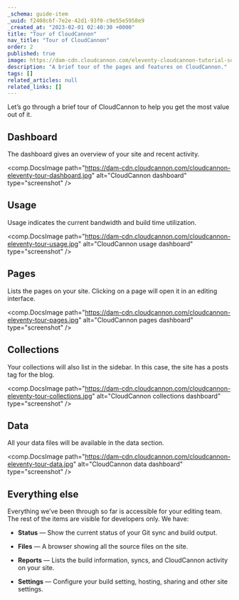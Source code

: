 ```yaml
---
_schema: guide-item
_uuid: f2408c6f-7e2e-42d1-93f0-c9e55e5958e9
_created_at: "2023-02-01 02:40:30 +0000"
title: "Tour of CloudCannon"
nav_title: "Tour of CloudCannon"
order: 2
published: true
image: https://dam-cdn.cloudcannon.com/eleventy-cloudcannon-tutorial-social.png
description: "A brief tour of the pages and features on CloudCannon."
tags: []
related_articles: null
related_links: []
---
```


Let’s go through a brief tour of CloudCannon to help you get the most
value out of it.

## Dashboard

The dashboard gives an overview of your site and recent activity.

<comp.DocsImage path="https://dam-cdn.cloudcannon.com/cloudcannon-eleventy-tour-dashboard.jpg" alt="CloudCannon dashboard" type="screenshot" />

## Usage

Usage indicates the current bandwidth and build time utilization.

<comp.DocsImage path="https://dam-cdn.cloudcannon.com/cloudcannon-eleventy-tour-usage.jpg" alt="CloudCannon usage dashboard" type="screenshot" />

## Pages

Lists the pages on your site. Clicking on a page will open it in an
editing interface.

<comp.DocsImage path="https://dam-cdn.cloudcannon.com/cloudcannon-eleventy-tour-pages.jpg" alt="CloudCannon pages dashboard" type="screenshot" />

## Collections


Your collections will also list in the sidebar. In this case, the site has
a posts tag for the blog.

<comp.DocsImage path="https://dam-cdn.cloudcannon.com/cloudcannon-eleventy-tour-collections.jpg" alt="CloudCannon collections dashboard" type="screenshot" />

## Data

All your data files will be available in the data section.

<comp.DocsImage path="https://dam-cdn.cloudcannon.com/cloudcannon-eleventy-tour-data.jpg" alt="CloudCannon data dashboard" type="screenshot" />

## Everything else

Everything we’ve been through so far is accessible for your editing team.
The rest of the items are visible for developers only. We have:

* **Status** — Show the current status of your Git sync and build output.

* **Files** — A browser showing all the source files on the site.

* **Reports** — Lists the build information, syncs, and CloudCannon
activity on your site.

* **Settings** — Configure your build setting, hosting, sharing and other
site settings.